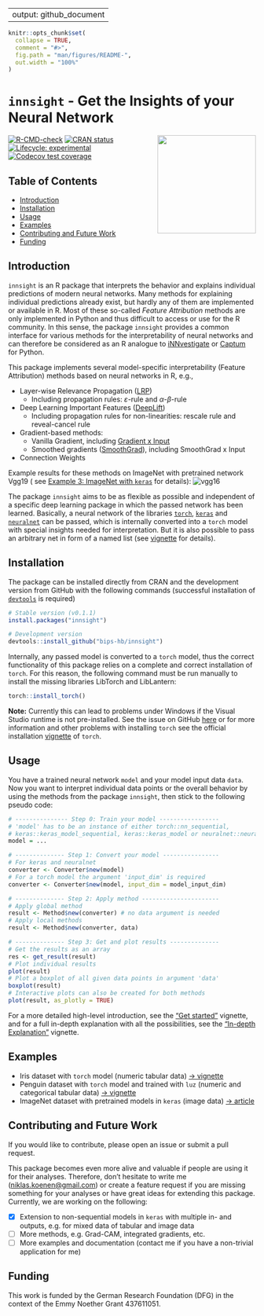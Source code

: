 
---
output: github_document
---

```r
knitr::opts_chunk$set(
  collapse = TRUE,
  comment = "#>",
  fig.path = "man/figures/README-",
  out.width = "100%"
)
```

# `innsight` - Get the Insights of your Neural Network
<a href='https://bips-hb.github.io/innsight/'><img src='man/figures/logo.png' align="right" width="200" /></a>

<!-- badges: start -->
[![R-CMD-check](https://github.com/bips-hb/innsight/actions/workflows/R-CMD-check.yaml/badge.svg)](https://github.com/bips-hb/innsight/actions/workflows/R-CMD-check.yaml)
[![CRAN status](https://www.r-pkg.org/badges/version/innsight)](https://CRAN.R-project.org/package=innsight)
[![Lifecycle: experimental](https://img.shields.io/badge/lifecycle-experimental-orange.svg)](https://lifecycle.r-lib.org/articles/stages.html#experimental)
[![Codecov test coverage](https://codecov.io/gh/bips-hb/innsight/branch/master/graph/badge.svg)](https://app.codecov.io/gh/bips-hb/innsight?branch=master)
<!-- badges: end -->

## Table of Contents

* [Introduction](#introduction)
* [Installation](#installation)
* [Usage](#usage)
* [Examples](#examples)
* [Contributing and Future Work](#contributing-and-future-work)
* [Funding](#funding)

## Introduction

`innsight` is an R package that interprets the behavior and explains individual
predictions of modern neural networks. Many methods for explaining individual
predictions already exist, but hardly any of them are implemented or 
available in R. Most of these so-called *Feature Attribution* methods are
only implemented in Python and thus difficult to access or use for the 
R community. In this sense, the package `innsight` provides a common interface
for various methods for the interpretability of neural networks and can 
therefore be considered as an R analogue to 
[iNNvestigate](https://github.com/albermax/innvestigate) or 
[Captum](https://captum.ai/) for Python.

This package implements several model-specific 
interpretability (Feature Attribution) methods based on neural networks in R, e.g., 

* Layer-wise Relevance Propagation ([LRP](https://doi.org/10.1371/journal.pone.0130140))
  * Including propagation rules: $\varepsilon$-rule and $\alpha$-$\beta$-rule
* Deep Learning Important Features ([DeepLift](https://arxiv.org/abs/1704.02685))
  * Including propagation rules for non-linearities: rescale rule and reveal-cancel rule
* Gradient-based methods:
  * Vanilla Gradient, including [Gradient x Input](https://www.jmlr.org/papers/v11/baehrens10a.html)
  * Smoothed gradients ([SmoothGrad](https://arxiv.org/abs/1706.03825)), including
  SmoothGrad x Input
* Connection Weights

Example results for these methods on ImageNet with pretrained network Vgg19 (
see [Example 3: ImageNet with `keras`](https://bips-hb.github.io/innsight/vignette/example_3_imagenet.html)
for details):
![vgg16](https://github.com/bips-hb/innsight/blob/master/man/images/Vgg19_result.png?raw=true)

The package `innsight` aims to be as flexible as possible and independent of a 
specific deep learning package in which the passed network has been learned.
Basically, a neural network of the libraries [`torch`](https://torch.mlverse.org/), [`keras`](https://keras.rstudio.com/) and [`neuralnet`](https://CRAN.R-project.org/package=neuralnet)
can be passed, which is internally converted into a `torch` model with special
insights needed for interpretation. But it is also possible to pass an 
arbitrary net in form of a named list 
(see [vignette](https://bips-hb.github.io/innsight/vignette/detailed_overview.html#model-as-named-list) for details).

## Installation

The package can be installed directly from CRAN and the development version
from GitHub with the following commands (successful 
installation of [`devtools`](https://www.r-project.org/nosvn/pandoc/devtools.html) is required)

```r
# Stable version (v0.1.1)
install.packages("innsight")

# Development version
devtools::install_github("bips-hb/innsight")
```

Internally, any passed model is converted to a `torch` model, thus the correct 
functionality of this package relies on a complete and correct installation
of `torch`. For this reason, the following command must be run manually to 
install the missing libraries LibTorch and LibLantern:

```r
torch::install_torch()
```

**Note:** Currently this can lead to problems under Windows if the Visual 
Studio runtime is not pre-installed. See the issue on GitHub [here](https://github.com/mlverse/torch/issues/246#issuecomment-695097121) or
for more information and other problems with installing `torch` see the official
installation
[vignette](https://CRAN.R-project.org/package=torch/vignettes/installation.html)
of `torch`.

## Usage

You have a trained neural network `model` and your model input data `data`. Now
you want to interpret individual data points or the overall behavior by using
the methods from the package `innsight`, then stick to the following 
pseudo code:

```r
# --------------- Step 0: Train your model -----------------
# 'model' has to be an instance of either torch::nn_sequential, 
# keras::keras_model_sequential, keras::keras_model or neuralnet::neuralnet
model = ...

# -------------- Step 1: Convert your model ----------------
# For keras and neuralnet
converter <- Converter$new(model)
# For a torch model the argument 'input_dim' is required
converter <- Converter$new(model, input_dim = model_input_dim)

# -------------- Step 2: Apply method ----------------------
# Apply global method
result <- Method$new(converter) # no data argument is needed
# Apply local methods
result <- Method$new(converter, data)

# -------------- Step 3: Get and plot results --------------
# Get the results as an array
res <- get_result(result)
# Plot individual results
plot(result)
# Plot a boxplot of all given data points in argument 'data' 
boxplot(result)
# Interactive plots can also be created for both methods
plot(result, as_plotly = TRUE)
```

For a more detailed high-level introduction, see the ["Get started"](https://bips-hb.github.io/innsight/articles/innsight.html) vignette, and for a full in-depth explanation with all the possibilities, see 
the ["In-depth Explanation"](https://bips-hb.github.io/innsight/vignette/detailed_overview.html) vignette.


## Examples

- Iris dataset with `torch` model (numeric tabular data) 
[&#8594; vignette](https://bips-hb.github.io/innsight/vignette/example_1_iris.html)
- Penguin dataset with `torch` model and trained with `luz` (numeric and categorical tabular data)
[&#8594; vignette](https://bips-hb.github.io/innsight/vignette/example_2_penguin.html)
- ImageNet dataset with pretrained models in `keras` (image data)
[&#8594; article](https://bips-hb.github.io/innsight/vignette/example_3_imagenet.html)


## Contributing and Future Work

If you would like to contribute, please open an issue or submit a pull request.

This package becomes even more alive and valuable if people are using it for 
their analyses. Therefore, don't hesitate to write me (<niklas.koenen@gmail.com>) 
or create a feature request if you are missing something for your analyses or 
have great ideas for extending this package. Currently, we are working on the following:

- [x]  Extension to non-sequential models in `keras` with multiple in- and 
outputs, e.g. for mixed data of tabular and image data
- [ ]  More methods, e.g. Grad-CAM, integrated gradients, etc.
- [ ]  More examples and documentation (contact me if you have a non-trivial
application for me)

## Funding
This work is funded by the German Research Foundation (DFG) in the context
of the Emmy Noether Grant 437611051.

